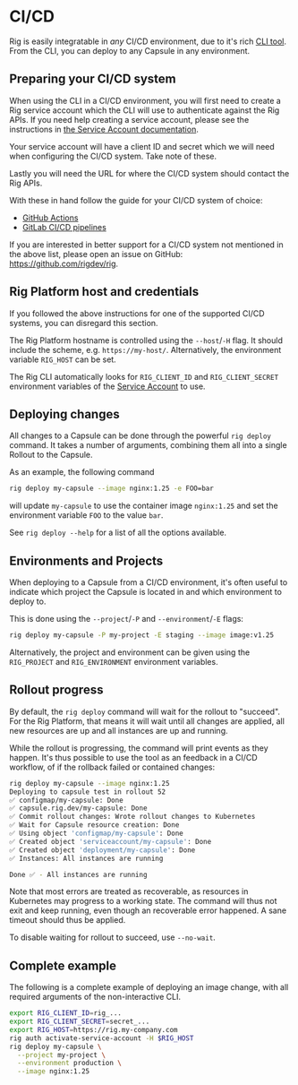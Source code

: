 # CI/CD


Rig is easily integratable in _any_ CI/CD environment, due to it's rich [CLI
tool](/overview/guides/getting-started#install-the-rig-cli). From the CLI, you can deploy to any
Capsule in any environment.

## Preparing your CI/CD system

When using the CLI in a CI/CD environment, you will first need to create a Rig
service account which the CLI will use to authenticate against the Rig APIs. If
you need help creating a service account, please see the instructions in [the
Service Account documentation](/platform/service-accounts).

Your service account will have a client ID and secret which we will need when
configuring the CI/CD system. Take note of these.

Lastly you will need the URL for where the CI/CD system should contact the Rig
APIs.

With these in hand follow the guide for your CI/CD system of choice:

- [GitHub Actions](./ci-cd/github-actions)
- [GitLab CI/CD pipelines](./ci-cd/gitlab-pipelines)

If you are interested in better support for a CI/CD system not mentioned in the
above list, please open an issue on GitHub: https://github.com/rigdev/rig.

## Rig Platform host and credentials

If you followed the above instructions for one of the supported CI/CD systems,
you can disregard this section.

The Rig Platform hostname is controlled using the `--host`/`-H` flag. It should
include the scheme, e.g. `https://my-host/`. Alternatively, the environment variable `RIG_HOST` can be
set.

The Rig CLI automatically looks for `RIG_CLIENT_ID` and  `RIG_CLIENT_SECRET`
environment variables of the [Service Account](/platform/service-accounts) to
use.

## Deploying changes

All changes to a Capsule can be done through the powerful `rig deploy` command.
It takes a number of arguments, combining them all into a single Rollout to the
Capsule.

As an example, the following command

```bash
rig deploy my-capsule --image nginx:1.25 -e FOO=bar
```

will update `my-capsule` to use the container image `nginx:1.25` and set the
environment variable `FOO` to the value `bar`.

See `rig deploy --help` for a list of all the options available.

## Environments and Projects

When deploying to a Capsule from a CI/CD environment, it's often useful to
indicate which project the Capsule is located in and which environment to
deploy to.

This is done using the `--project`/`-P` and `--environment`/`-E` flags:

```bash
rig deploy my-capsule -P my-project -E staging --image image:v1.25
```

Alternatively, the project and environment can be given using the `RIG_PROJECT`
and `RIG_ENVIRONMENT` environment variables.

## Rollout progress

By default, the `rig deploy` command will wait for the rollout to "succeed".
For the Rig Platform, that means it will wait until all changes are applied,
all new resources are up and all instances are up and running.

While the rollout is progressing, the command will print events as they happen.
It's thus possible to use the tool as an feedback in a CI/CD workflow, of if
the rollback failed or contained changes:

```bash
rig deploy my-capsule --image nginx:1.25
Deploying to capsule test in rollout 52
✅ configmap/my-capsule: Done
✅ capsule.rig.dev/my-capsule: Done
✅ Commit rollout changes: Wrote rollout changes to Kubernetes
✅ Wait for Capsule resource creation: Done
✅ Using object 'configmap/my-capsule': Done
✅ Created object 'serviceaccount/my-capsule': Done
✅ Created object 'deployment/my-capsule': Done
✅ Instances: All instances are running

Done ✅ - All instances are running
```

Note that most errors are treated as recoverable, as resources in Kubernetes
may progress to a working state. The command will thus not exit and keep
running, even though an recoverable error happened. A sane timeout should thus
be applied.

To disable waiting for rollout to succeed, use `--no-wait`.


## Complete example

The following is a complete example of deploying an image change, with all
required arguments of the non-interactive CLI.

```bash
export RIG_CLIENT_ID=rig_...
export RIG_CLIENT_SECRET=secret_...
export RIG_HOST=https://rig.my-company.com
rig auth activate-service-account -H $RIG_HOST
rig deploy my-capsule \
  --project my-project \
  --environment production \
  --image nginx:1.25
```
